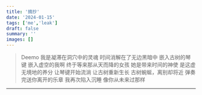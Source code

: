 ```yaml
---
title: '摘抄'
date: '2024-01-15'
tags: ['me','leak']
draft: false
summary: ''
images: []
---
```


> Deemo
我是凝滞在洞穴中的灵魂
时间消解在了无边黑暗中
嵌入古树的琴键 嵌入虚空的我啊
终于等来那从天而降的女孩
她是带来时间的神使
是这虚无境地的养分
让琴键开始流淌
让古树重新生长
古树蜿蜒，离别却将近
弹奏完送你离开的乐章
我再次陷入沉睡
像你从未来过那样 ​​​

---